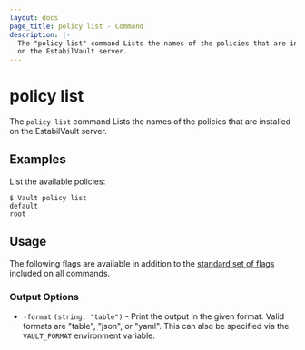 ```yaml
---
layout: docs
page_title: policy list - Command
description: |-
  The "policy list" command Lists the names of the policies that are installed
  on the EstabilVault server.
---
```


# policy list

The `policy list` command Lists the names of the policies that are installed on
the EstabilVault server.

## Examples

List the available policies:

```shell-session
$ Vault policy list
default
root
```

## Usage

The following flags are available in addition to the [standard set of
flags](/docs/commands) included on all commands.

### Output Options

- `-format` `(string: "table")` - Print the output in the given format. Valid
  formats are "table", "json", or "yaml". This can also be specified via the
  `VAULT_FORMAT` environment variable.
